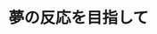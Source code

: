 ﻿---
title: "夢の反応を目指して"
category: "理学院"
vol: 87
interviewee: "岩澤・鷹谷"
url: "http://www.chemistry.titech.ac.jp/~iwasawa/index.html"
tags: ["化学","合成","反応","有機化学","自己組織化"]
pdf: "87-2-iwazaki-takaya.pdf"
career: ""
preface: "岩澤・鷹谷では、遷移金属錯体を用いて新しい有機合成反応を開発する研究を行なっている。その中でも本稿では、遷移金属錯体を用いた触媒的な二酸化炭素の固定化反応と、ボロン酸エステルの動的自己組織化に焦点を当てて紹介する。そして、先生方と有機化学の出会いや、研究活動の原動力についても触れる。"
---
